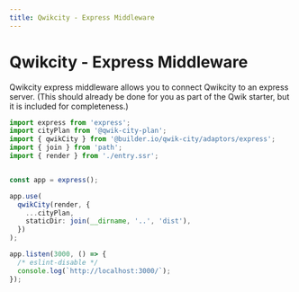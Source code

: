 ```yaml
---
title: Qwikcity - Express Middleware
---
```


# Qwikcity - Express Middleware

Qwikcity express middleware allows you to connect Qwikcity to an express server. (This should already be done for you as part of the Qwik starter, but it is included for completeness.) 


```typescript
import express from 'express';
import cityPlan from '@qwik-city-plan';
import { qwikCity } from '@builder.io/qwik-city/adaptors/express';
import { join } from 'path';
import { render } from './entry.ssr';


const app = express();

app.use(
  qwikCity(render, {
    ...cityPlan,
    staticDir: join(__dirname, '..', 'dist'),
  })
);

app.listen(3000, () => {
  /* eslint-disable */
  console.log(`http://localhost:3000/`);
});
```